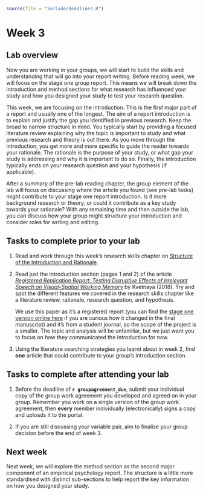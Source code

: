 ```r
source(file = "include/deadlines.R")
```

# Week 3

## Lab overview

Now you are working in your groups, we will start to build the skills and understanding that will go into your report writing. Before reading week, we will focus on the stage one group report. This means we will break down the introduction and method sections for what research has influenced your study and how you designed your study to test your research question.

This week, we are focusing on the introduction. This is the first major part of a report and usually one of the longest. The aim of a report introduction is to explain and justify the gap you identified in previous research. Keep the broad to narrow structure in mind. You typically start by providing a focused literature review explaining why the topic is important to study and what previous research and theory is out there. As you move through the introduction, you get more and more specific to guide the reader towards your rationale. The rationale is the purpose of your study, or what gap your study is addressing and why it is important to do so. Finally, the introduction typically ends on your research question and your hypothesis (if applicable). 

After a summary of the pre-lab reading chapter, the group element of the lab will focus on discussing where the article you found (see pre-lab tasks) might contribute to your stage one report introduction. Is it more background research or theory, or could it contribute as a key study towards your rationale? With any remaining time and then outside the lab, you can discuss how your group might structure your introduction and consider roles for writing and editing. 

## Tasks to complete prior to your lab

1. Read and work through this week's research skills chapter on [Structure of the Introduction and Rationale](#intro-rationale). 

2. Read just the introduction section (pages 1 and 2) of the article [*Registered Replication Report: Testing Disruptive Effects of Irrelevant Speech on Visual-Spatial Working Memory*](https://jeps.efpsa.org/articles/10.5334/jeps.450){target="_blank"} by Kvetnaya (2018). Try and spot the different features we covered in the research skills chapter like a literature review, rationale, research question, and hypothesis. 

    We use this paper as it's a registered report (you can find the [stage one version online here](https://osf.io/preprints/psyarxiv/a2rj9]){target="_blank"} if you are curious how it changed in the final manuscript) and it's from a student journal, so the scope of the project is a smaller. The topic and analysis will be unfamiliar, but we just want you to focus on how they communicated the introduction for now. 

3. Using the literature searching strategies you learnt about in week 2, find **one** article that could contribute to your group's introduction section. 

## Tasks to complete after attending your lab

1. Before the deadline of **`r groupagreement_due`**, submit your individual copy of the group work agreement you developed and agreed on in your group. Remember you work on a single version of the group work agreement, then **every** member individually (electronically) signs a copy and uploads it to the portal. 

2. If you are still discussing your variable pair, aim to finalise your group decision before the end of week 3. 

## Next week 

Next week, we will explore the method section as the second major component of an empirical psychology report. The structure is a little more standardised with distinct sub-sections to help report the key information on how you designed your study. 
